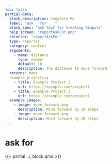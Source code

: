 ```yaml
---
toc: false
partial-data:
  block_description: Complete Me
  label: "ask _ for _ _"
  block_spec: "ask %spr for %repRing %inputs"
  help_screen: "reportAskFor.png"
  selector: "reportAskFor"
  type: reporter
  category: control
  arguments:
    - name: distance
      type: number
      default: 10
      description: The distance to move forward
  returns: None
  example_projects::
    - title: Example Project 1
      url: https://example.com/project1
    - title: Example Project 1
      url: https://example.com/project1
  example_images:
    - image: move_forward.png
      description: Move forward by 10 steps
    - image: move_forward.png
      description: Move forward by 10 steps
---
```


# ask  for  {.unnumbered}

{{< partial ../_block.qmd >}}
